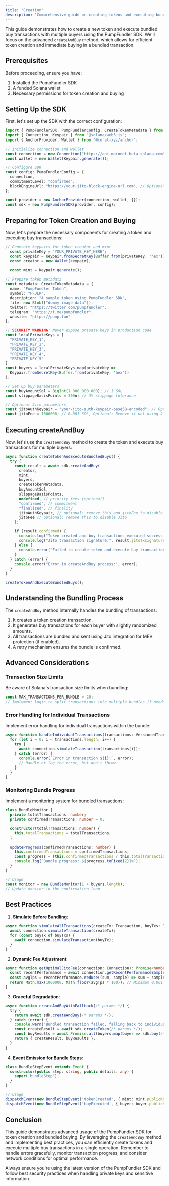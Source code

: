 ---
title: "Creation"
description: "Comprehensive guide on creating tokens and executing bundled buy transactions with multiple buyers using the PumpFundler SDK"
---

This guide demonstrates how to create a new token and execute bundled buy transactions with multiple buyers using the PumpFundler SDK. We'll focus on the advanced `createAndBuy` method, which allows for efficient token creation and immediate buying in a bundled transaction.

## Prerequisites

Before proceeding, ensure you have:

1. Installed the PumpFundler SDK
2. A funded Solana wallet
3. Necessary permissions for token creation and buying

## Setting Up the SDK

First, let's set up the SDK with the correct configuration:

```typescript
import { PumpFundlerSDK, PumpFundlerConfig, CreateTokenMetadata } from "pumpfundler-sdk";
import { Connection, Keypair } from "@solana/web3.js";
import { AnchorProvider, Wallet } from "@coral-xyz/anchor";

// Initialize connection and wallet
const connection = new Connection("https://api.mainnet-beta.solana.com", "confirmed");
const wallet = new Wallet(Keypair.generate());

// Configure SDK
const config: PumpFundlerConfig = {
  connection,
  commitmentLevel: "confirmed",
  blockEngineUrl: "https://your-jito-block-engine-url.com", // Optional: Remove if not using Jito
};

const provider = new AnchorProvider(connection, wallet, {});
const sdk = new PumpFundlerSDK(provider, config);
```

## Preparing for Token Creation and Buying

Now, let's prepare the necessary components for creating a token and executing buy transactions:

```typescript
// Generate keypairs for token creator and mint
  const privateKey = "YOUR_PRIVATE_KEY_HERE";
  const keypair = Keypair.fromSecretKey(Buffer.from(privateKey, 'hex'));
  const creator = new Wallet(keypair);

  const mint = Keypair.generate();

// Prepare token metadata
const metadata: CreateTokenMetadata = {
  name: "PumpFundler Token",
  symbol: "PFDLR",
  description: "A sample token using PumpFundler SDK",
  file: new Blob(["dummy image data"]),
  twitter: "https://twitter.com/pumpfundler",
  telegram: "https://t.me/pumpfundler",
  website: "https://pump.fun"
};

// SECURITY WARNING: Never expose private keys in production code
const localPrivateKeys = [
  "PRIVATE_KEY_1",
  "PRIVATE_KEY_2",
  "PRIVATE_KEY_3",
  "PRIVATE_KEY_4",
  "PRIVATE_KEY_5"
]
const buyers = localPrivateKeys.map(privateKey => 
  Keypair.fromSecretKey(Buffer.from(privateKey, 'hex'))
);

// Set up buy parameters
const buyAmountSol = BigInt(1_000_000_000); // 1 SOL
const slippageBasisPoints = 300n; // 3% slippage tolerance

// Optional Jito parameters
const jitoAuthKeypair = "your-jito-auth-keypair-base58-encoded"; // Optional: Remove if not using Jito
const jitoFee = 1000000; // 0.001 SOL, Optional: Remove if not using Jito
```

## Executing createAndBuy

Now, let's use the `createAndBuy` method to create the token and execute buy transactions for multiple buyers:

```typescript
async function createTokenAndExecuteBundledBuys() {
  try {
    const result = await sdk.createAndBuy(
      creator,
      mint,
      buyers,
      createTokenMetadata,
      buyAmountSol,
      slippageBasisPoints,
      undefined, // priority fees (optional)
      "confirmed", // commitment
      "finalized", // finality
      jitoAuthKeypair, // optional: remove this and jitoFee to disable Jito
      jitoFee // optional: remove this to disable Jito
    );

    if (result.confirmed) {
      console.log("Token created and buy transactions executed successfully");
      console.log("Jito transaction signature:", result.jitoTxsignature);
    } else {
      console.error("Failed to create token and execute buy transactions");
    }
  } catch (error) {
    console.error("Error in createAndBuy process:", error);
  }
}

createTokenAndExecuteBundledBuys();
```

## Understanding the Bundling Process

The `createAndBuy` method internally handles the bundling of transactions:

1. It creates a token creation transaction.
2. It generates buy transactions for each buyer with slightly randomized amounts.
3. All transactions are bundled and sent using Jito integration for MEV protection (if enabled).
4. A retry mechanism ensures the bundle is confirmed.

## Advanced Considerations

### Transaction Size Limits

Be aware of Solana's transaction size limits when bundling:

```typescript
const MAX_TRANSACTIONS_PER_BUNDLE = 20;
// Implement logic to split transactions into multiple bundles if needed
```

### Error Handling for Individual Transactions

Implement error handling for individual transactions within the bundle:

```typescript
async function handleIndividualTransactions(transactions: VersionedTransaction[]) {
  for (let i = 0; i < transactions.length; i++) {
    try {
      await connection.simulateTransaction(transactions[i]);
    } catch (error) {
      console.error(`Error in transaction ${i}:`, error);
      // Handle or log the error, but don't throw
    }
  }
}
```

### Monitoring Bundle Progress

Implement a monitoring system for bundled transactions:

```typescript
class BundleMonitor {
  private totalTransactions: number;
  private confirmedTransactions: number = 0;

  constructor(totalTransactions: number) {
    this.totalTransactions = totalTransactions;
  }

  updateProgress(confirmedTransactions: number) {
    this.confirmedTransactions = confirmedTransactions;
    const progress = (this.confirmedTransactions / this.totalTransactions) * 100;
    console.log(`Bundle progress: ${progress.toFixed(2)}%`);
  }
}

// Usage
const monitor = new BundleMonitor(1 + buyers.length);
// Update monitor in the confirmation loop
```

## Best Practices

1. **Simulate Before Bundling**: 

```typescript
async function simulateAllTransactions(createTx: Transaction, buyTxs: Transaction[]) {
  await connection.simulateTransaction(createTx);
  for (const buyTx of buyTxs) {
    await connection.simulateTransaction(buyTx);
  }
}
```

2. **Dynamic Fee Adjustment**:

```typescript
async function getOptimalJitoFee(connection: Connection): Promise<number> {
  const recentPerformance = await connection.getRecentPerformanceSamples(10);
  const avgTps = recentPerformance.reduce((sum, sample) => sum + sample.numTransactions, 0) / recentPerformance.length;
  return Math.max(1000000, Math.floor(avgTps * 100)); // Minimum 0.001 SOL, scales with TPS
}
```

3. **Graceful Degradation**:

```typescript
async function createAndBuyWithFallback(/* params */) {
  try {
    return await sdk.createAndBuy(/* params */);
  } catch (error) {
    console.warn("Bundled transaction failed, falling back to individual transactions");
    const createResult = await sdk.createToken(/* params */);
    const buyResults = await Promise.all(buyers.map(buyer => sdk.buy(/* params */)));
    return { createResult, buyResults };
  }
}
```

4. **Event Emission for Bundle Steps**:

```typescript
class BundleStepEvent extends Event {
  constructor(public step: string, public details: any) {
    super('bundleStep');
  }
}

// Usage
dispatchEvent(new BundleStepEvent('tokenCreated', { mint: mint.publicKey.toBase58() }));
dispatchEvent(new BundleStepEvent('buyExecuted', { buyer: buyer.publicKey.toBase58(), amount: buyAmount }));
```

## Conclusion

This guide demonstrates advanced usage of the PumpFundler SDK for token creation and bundled buying. By leveraging the `createAndBuy` method and implementing best practices, you can efficiently create tokens and execute multiple buy transactions in a single operation. Remember to handle errors gracefully, monitor transaction progress, and consider network conditions for optimal performance.

<Warning>
  Always ensure you're using the latest version of the PumpFundler SDK and follow best security practices when handling private keys and sensitive information.
</Warning>

